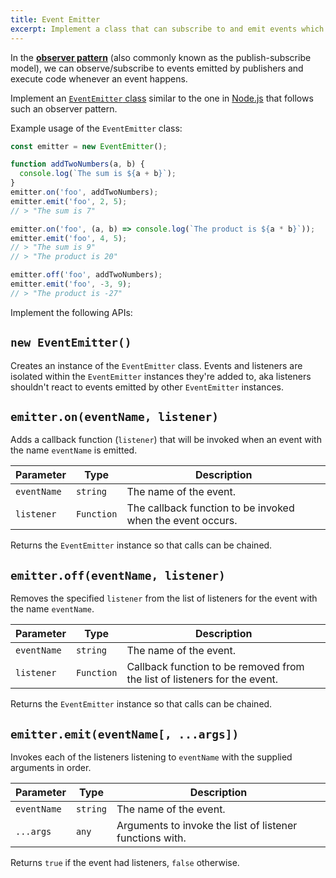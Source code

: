```yaml
---
title: Event Emitter
excerpt: Implement a class that can subscribe to and emit events which triggers attached callback functions
---
```


In the [**observer pattern**](https://www.patterns.dev/posts/observer-pattern/) (also commonly known as the publish-subscribe model), we can observe/subscribe to events emitted by publishers and execute code whenever an event happens.

Implement an [`EventEmitter` class](https://nodejs.org/api/events.html#class-eventemitter) similar to the one in [Node.js](https://nodejs.org/api/events.html) that follows such an observer pattern.

Example usage of the `EventEmitter` class:

```js
const emitter = new EventEmitter();

function addTwoNumbers(a, b) {
  console.log(`The sum is ${a + b}`);
}
emitter.on('foo', addTwoNumbers);
emitter.emit('foo', 2, 5);
// > "The sum is 7"

emitter.on('foo', (a, b) => console.log(`The product is ${a * b}`));
emitter.emit('foo', 4, 5);
// > "The sum is 9"
// > "The product is 20"

emitter.off('foo', addTwoNumbers);
emitter.emit('foo', -3, 9);
// > "The product is -27"
```

Implement the following APIs:

## `new EventEmitter()`

Creates an instance of the `EventEmitter` class. Events and listeners are isolated within the `EventEmitter` instances they're added to, aka listeners shouldn't react to events emitted by other `EventEmitter` instances.

## `emitter.on(eventName, listener)`

Adds a callback function (`listener`) that will be invoked when an event with the name `eventName` is emitted.

| Parameter | Type | Description |
| --- | --- | --- |
| `eventName` | `string` | The name of the event. |
| `listener` | `Function` | The callback function to be invoked when the event occurs. |

Returns the `EventEmitter` instance so that calls can be chained.

## `emitter.off(eventName, listener)`

Removes the specified `listener` from the list of listeners for the event with the name `eventName`.

| Parameter | Type | Description |
| --- | --- | --- |
| `eventName` | `string` | The name of the event. |
| `listener` | `Function` | Callback function to be removed from the list of listeners for the event. |

Returns the `EventEmitter` instance so that calls can be chained.

## `emitter.emit(eventName[, ...args])`

Invokes each of the listeners listening to `eventName` with the supplied arguments in order.

| Parameter | Type | Description |
| --- | --- | --- |
| `eventName` | `string` | The name of the event. |
| `...args` | `any` | Arguments to invoke the list of listener functions with. |

Returns `true` if the event had listeners, `false` otherwise.
